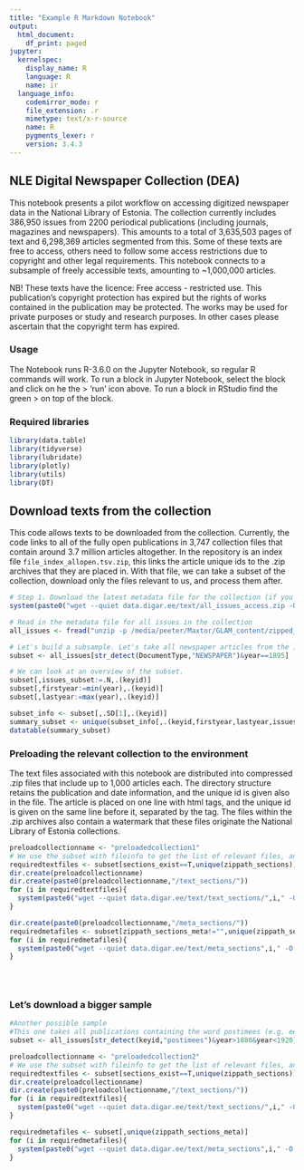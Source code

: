 ```yaml
---
title: "Example R Markdown Notebook"
output:
  html_document:
    df_print: paged
jupyter:
  kernelspec:
    display_name: R
    language: R
    name: ir
  language_info:
    codemirror_mode: r
    file_extension: .r
    mimetype: text/x-r-source
    name: R
    pygments_lexer: r
    version: 3.4.3
---
```


## NLE Digital Newspaper Collection (DEA)

This notebook presents a pilot workflow on accessing digitized newspaper data in the National Library of Estonia. The collection currently includes 386,950 issues from 2200 periodical publications (including journals, magazines and newspapers). This amounts to a total of 3,635,503 pages of text and 6,298,369 articles segmented from this. Some of these texts are free to access, others need to follow some access restrictions due to copyright and other legal requirements. This notebook connects to a subsample of freely accessible texts, amounting to ~1,000,000 articles. 

NB! These texts have the licence: Free access - restricted use. This publication's copyright protection has expired but the rights of works contained in the publication may be protected. The works may be used for private purposes or study and research purposes. In other cases please ascertain that the copyright term has expired.

### Usage

The Notebook runs R-3.6.0 on the Jupyter Notebook, so regular R commands will work. To run a block in Jupyter Notebook, select the block and click on he the > 'run' icon above. To run a block in RStudio find the green > on top of the block.


### Required libraries

```r
library(data.table)
library(tidyverse)
library(lubridate)
library(plotly)
library(utils)
library(DT)

```


## Download texts from the collection


This code allows texts to be downloaded from the collection. Currently, the code links to all of the fully open publications in 3,747 collection files that contain around 3.7 million articles altogether. In the repository is an index file `file_index_allopen.tsv.zip`, this links the article unique ids to the .zip archives that they are placed in. With that file, we can take a subset of the collection, download only the files relevant to us, and process them after.

```r

# Step 1. Download the latest metadata file for the collection (if you have not done so already)
system(paste0("wget --quiet data.digar.ee/text/all_issues_access.zip -O all_issues_access.zip"))

```


```r

# Read in the metadata file for all issues in the collection
all_issues <- fread("unzip -p /media/peeter/Maxtor/GLAM_content/zipped_by_year_useraccess/toupload/all_issues_access.zip",sep="\t")[access_now==T]

# Let's build a subsample. Let's take all newspaper articles from the 1890s.
subset <- all_issues[str_detect(DocumentType,"NEWSPAPER")&year==1895]

```



```r

# We can look at an overview of the subset.
subset[,issues_subset:=.N,.(keyid)]
subset[,firstyear:=min(year),.(keyid)]
subset[,lastyear:=max(year),.(keyid)]

subset_info <- subset[,.SD[1],.(keyid)]
summary_subset <- unique(subset_info[,.(keyid,firstyear,lastyear,issues_subset)])
datatable(summary_subset)


```




### Preloading the relevant collection to the environment

The text files associated with this notebook are distributed into compressed .zip files that include up to 1,000 articles each. The directory structure retains the publication and date information, and the unique id is given also in the file. The article is placed on one line with html tags, and the unique id is given on the same line before it, separated by the tag. The files within the .zip archives also contain a watermark that these files originate the National Library of Estonia collections.


```r

preloadcollectionname <- "preloadedcollection1"
# We use the subset with fileinfo to get the list of relevant files, and download them to the virtual environment that we use.
requiredtextfiles <- subset[sections_exist==T,unique(zippath_sections)]
dir.create(preloadcollectionname)
dir.create(paste0(preloadcollectionname,"/text_sections/"))
for (i in requiredtextfiles){
  system(paste0("wget --quiet data.digar.ee/text/text_sections/",i," -O ",preloadcollectionname,"/text_sections/",basename(i)))
}

dir.create(paste0(preloadcollectionname,"/meta_sections/"))
requiredmetafiles <- subset[zippath_sections_meta!="",unique(zippath_sections_meta)]
for (i in requiredmetafiles){
  system(paste0("wget --quiet data.digar.ee/text/meta_sections",i," -O ",preloadcollectionname,"/meta_sections/",basename(i)))
}
  

  
```





### Let's download a bigger sample


```r

#Another possible sample
#This one takes all publications containing the word postimees (e.g. eestipostimees, parnupostimees, postimeesew) between 1880 and 1900.
subset <- all_issues[str_detect(keyid,"postimees")&year>1880&year<1920]

preloadcollectionname <- "preloadedcollection2"
# We use the subset with fileinfo to get the list of relevant files, and download them to the virtual environment that we use.
requiredtextfiles <- subset[sections_exist==T,unique(zippath_sections)]
dir.create(preloadcollectionname)
dir.create(paste0(preloadcollectionname,"/text_sections/"))
for (i in requiredtextfiles){
  system(paste0("wget --quiet data.digar.ee/text/text_sections/",i," -O ",preloadcollectionname,"/text_sections/",i))
}

requiredmetafiles <- subset[,unique(zippath_sections_meta)]
for (i in requiredmetafiles){
  system(paste0("wget --quiet data.digar.ee/text/meta_sections",i," -O ",preloadcollectionname,"/meta_sections/",i))
}
  

  

  
```


